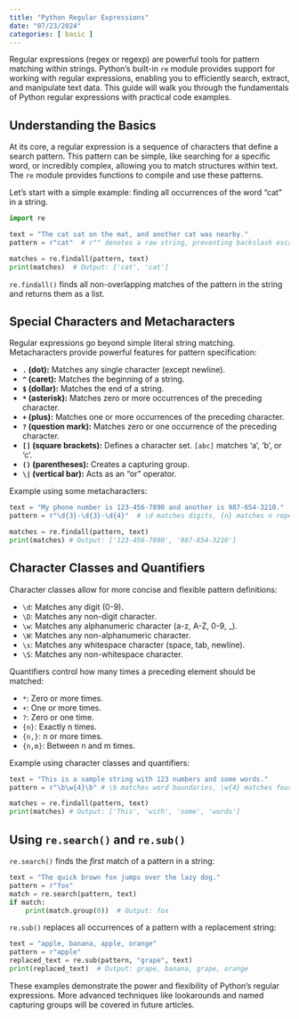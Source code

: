 ```yaml
---
title: "Python Regular Expressions"
date: "07/23/2024"
categories: [ basic ]
---
```



Regular expressions (regex or regexp) are powerful tools for pattern matching within strings.  Python's built-in `re` module provides  support for working with regular expressions, enabling you to efficiently search, extract, and manipulate text data. This guide will walk you through the fundamentals of Python regular expressions with practical code examples.


## Understanding the Basics

At its core, a regular expression is a sequence of characters that define a search pattern. This pattern can be simple, like searching for a specific word, or incredibly complex, allowing you to match structures within text. The `re` module provides functions to compile and use these patterns.

Let's start with a simple example: finding all occurrences of the word "cat" in a string.

```python
import re

text = "The cat sat on the mat, and another cat was nearby."
pattern = r"cat"  # r"" denotes a raw string, preventing backslash escaping issues

matches = re.findall(pattern, text)
print(matches)  # Output: ['cat', 'cat']
```

`re.findall()` finds all non-overlapping matches of the pattern in the string and returns them as a list.


## Special Characters and Metacharacters

Regular expressions go beyond simple literal string matching.  Metacharacters provide powerful features for pattern specification:

* **`.` (dot):** Matches any single character (except newline).
* **`^` (caret):** Matches the beginning of a string.
* **`$` (dollar):** Matches the end of a string.
* **`*` (asterisk):** Matches zero or more occurrences of the preceding character.
* **`+` (plus):** Matches one or more occurrences of the preceding character.
* **`?` (question mark):** Matches zero or one occurrence of the preceding character.
* **`[]` (square brackets):** Defines a character set.  `[abc]` matches 'a', 'b', or 'c'.
* **`()` (parentheses):** Creates a capturing group.
* **`\|` (vertical bar):** Acts as an "or" operator.


Example using some metacharacters:

```python
text = "My phone number is 123-456-7890 and another is 987-654-3210."
pattern = r"\d{3}-\d{3}-\d{4}"  # \d matches digits, {n} matches n repetitions

matches = re.findall(pattern, text)
print(matches) # Output: ['123-456-7890', '987-654-3210']
```


## Character Classes and Quantifiers

Character classes allow for more concise and flexible pattern definitions:

* `\d`: Matches any digit (0-9).
* `\D`: Matches any non-digit character.
* `\w`: Matches any alphanumeric character (a-z, A-Z, 0-9, _).
* `\W`: Matches any non-alphanumeric character.
* `\s`: Matches any whitespace character (space, tab, newline).
* `\S`: Matches any non-whitespace character.


Quantifiers control how many times a preceding element should be matched:

* `*`: Zero or more times.
* `+`: One or more times.
* `?`: Zero or one time.
* `{n}`: Exactly n times.
* `{n,}`: n or more times.
* `{n,m}`: Between n and m times.


Example using character classes and quantifiers:

```python
text = "This is a sample string with 123 numbers and some words."
pattern = r"\b\w{4}\b" # \b matches word boundaries, \w{4} matches four word characters

matches = re.findall(pattern, text)
print(matches) # Output: ['This', 'with', 'some', 'words']
```



## Using `re.search()` and `re.sub()`

`re.search()` finds the *first* match of a pattern in a string:

```python
text = "The quick brown fox jumps over the lazy dog."
pattern = r"fox"
match = re.search(pattern, text)
if match:
    print(match.group(0))  # Output: fox
```

`re.sub()` replaces all occurrences of a pattern with a replacement string:

```python
text = "apple, banana, apple, orange"
pattern = r"apple"
replaced_text = re.sub(pattern, "grape", text)
print(replaced_text)  # Output: grape, banana, grape, orange
```

These examples demonstrate the power and flexibility of Python's regular expressions. More advanced techniques like lookarounds and named capturing groups will be covered in future articles.

